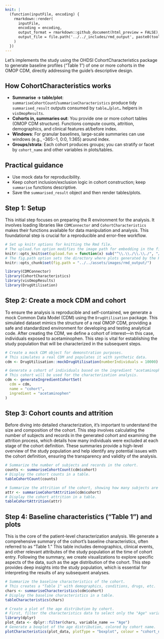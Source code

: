 ```yaml
---
knit: |
  (function(inputFile, encoding) {
    rmarkdown::render(
      inputFile,
      encoding = encoding,
      output_format = rmarkdown::github_document(html_preview = FALSE),
      output_file = file.path('../../_includes/rmd_output', paste0(tools::file_path_sans_ext(basename(inputFile)), '.md'))
    )
  })
---
```


Let's implements the study using the OHDSI CohortCharacteristics package to generate baseline profiles (“Table 1”) of one or more cohorts in the OMOP CDM, directly addressing the guide’s descriptive design.

## How CohortCharacteristics works

- **Summarise -> table/plot**: `summariseCohortCount`/`summariseCharacteristics` produce tidy `summarised_result` outputs consumed by `table…`/`plot…` helpers in `visOmopResults`.
- **Cohorts in, summaries out**: You provide one or more cohort tables (OMOP CDM structure). Functions compute counts, attrition, demographics, and clinical features at/before index.
- **Windows**: For granular baselines, large-scale summaries can use windows (e.g., -365:-1, 0:0, 1:365) around index.
- **Groups/strata**: Each cohort produces groups; you can stratify or facet by `cohort_name` and other variables in plots/tables.

## Practical guidance

- Use mock data for reproducibility.
- Keep cohort inclusion/exclusion logic in cohort construction; keep `summarise` functions descriptive.
- Save the `summarised_result` object and then render tables/plots.

## Step 1: Setup

This initial step focuses on preparing the R environment for the analysis. It involves loading libraries like `CDMConnector` and `CohortCharacteristics` makes their functions available for data manipulation and analysis. This foundational step is crucial for a reproducible and error-free workflow.

```r
# Set up knitr options for knitting the Rmd file.
# The upload.fun option modifies the image path for embedding in the final document.
knitr::opts_knit$set(upload.fun = function(x) sub("^\\.\\./\\.\\./", "/", x))
# The fig.path option sets the directory where plots generated by the R code chunks will be saved.
knitr::opts_chunk$set(fig.path = "../../assets/images/rmd_output/")
```

```r
library(CDMConnector)
library(CohortCharacteristics)
library(visOmopResults)
library(DrugUtilisation)
```

## Step 2: Create a mock CDM and cohort

To ensure the analysis is reproducible and self-contained, we generate a mock Common Data Model (CDM) using the `DrugUtilisation` package. This simulated dataset mimics the structure of a real OMOP CDM, providing a safe and standardized environment for developing and testing analytical code. After creating the CDM, we define a cohort of interest—in this case, individuals exposed to acetaminophen. This step is vital for establishing the study population that will be characterized in the subsequent steps.

```r
# Create a mock CDM object for demonstration purposes.
# This simulates a real CDM and populates it with synthetic data.
cdm <- DrugUtilisation::mockDrugUtilisation(numberIndividuals = 10000)

# Generate a cohort of individuals based on the ingredient "acetaminophen".
# This cohort will be used for the characterization analysis.
cdm <- generateIngredientCohortSet(
  cdm = cdm,
  name = "cohort",
  ingredient = "acetaminophen"
)
```

## Step 3: Cohort counts and attrition

Before diving into detailed characterization, it's important to understand the size and composition of the cohort. This step involves calculating the number of subjects and records in the generated cohort and examining the attrition process, which details how many individuals were excluded at each stage of the cohort definition. These summaries provide a high-level overview of the study population and help identify any potential issues with the cohort definition, ensuring the transparency and validity of the analysis.

```r
# Summarize the number of subjects and records in the cohort.
counts <- summariseCohortCount(cdm$cohort)
# Display the cohort counts in a table.
tableCohortCount(counts)
```

```r
# Summarize the attrition of the cohort, showing how many subjects are dropped at each step of the cohort definition.
attr <- summariseCohortAttrition(cdm$cohort)
# Display the cohort attrition in a table.
tableCohortAttrition(attr)
```

## Step 4: Baseline characteristics (“Table 1”) and plots

This is the core of the patient-level characterization analysis. We generate a comprehensive summary of the cohort's baseline characteristics, often referred to as "Table 1." This table includes demographics, clinical events, and other relevant attributes of the study population at the time of cohort entry. Following the summary, we create visualizations to explore specific aspects of the data, such as the age distribution of the cohort. This step provides deep insights into the study population, which is essential for interpreting the results of any subsequent analyses.

```r
# Summarize the baseline characteristics of the cohort.
# This creates a "Table 1" with demographics, conditions, drugs, etc.
chars <- summariseCharacteristics(cdm$cohort)
# Display the baseline characteristics in a table.
tableCharacteristics(chars)
```

```r
# Create a plot of the age distribution by cohort.
# First, filter the characteristics data to select only the "Age" variable.
library(dplyr)
plot_data <- dplyr::filter(chars, variable_name == "Age")
# Generate a boxplot of the age distribution, colored by cohort name.
plotCharacteristics(plot_data, plotType = "boxplot", colour = "cohort_name")
```